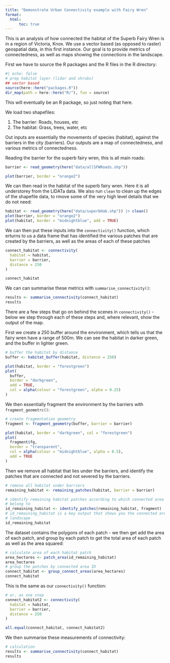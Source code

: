 ```yaml
---
title: "Demonstrate Urban Connectivity example with Fairy Wren"
format: 
  html:
      toc: true
---
```


This is an analysis of how connected the habitat of the Superb Fairy Wren is in a region of Victoria, Knox. We use a vector based (as opposed to raster) geospatial data, in this first instance. Our goal is to provide metrics of connectedness, as well as maps showing the connections in the landscape.

First we have to source the R packages and the R files in the R directory:

```r
#| echo: false
# prep habitat layer (lidar and shrubs)
## vector based
source(here::here("packages.R"))
dir_map(path = here::here("R/"), fun = source)
```

This will eventually be an R package, so just noting that here.

We load two shapefiles:

1. The barrier: Roads, houses, etc
2. The habitat: Grass, trees, water, etc

Out inputs are essentially the movements of species (habitat), against the barriers in the city (barriers). Our outputs are a map of connectedness, and various metrics of connectedness.

Reading the barrier for the superb fairy wren, this is all main roads:

```r
barrier <- read_geometry(here("data/allSFWRoads.shp"))

plot(barrier, border = "orange2")
```

We can then read in the habitat of the superb fairy wren. Here it is all understorey from the LiDATa data. We also run `clean` to clean up the edges of the shapefile data, to rmove some of the very high level details that we do not need:

```r
habitat <- read_geometry(here("data/superbHab.shp")) |> clean()
plot(barrier, border = "orange2")
plot(habitat, border = "midnightblue", add = TRUE)
```

We can then put these inputs into the `connectivity()` function, which erturns to us a data frame that has identified the various patches that are created by the barriers, as well as the areas of each of these patches

```r
connect_habitat <- connectivity(
  habitat = habitat,
  barrier = barrier,
  distance = 250
)

connect_habitat
```

We can can summarise these metrics with `summarise_connectivity()`:

```r
results <- summarise_connectivity(connect_habitat)
results
```

There are a few steps that go on behind the scenes in `connectivity()` - below we step through each of these steps and, where relevant, show the output of the map.

First we create a 250 buffer around the environment, which tells us that the fairy wren have a range of 500m. We can see the habitat in darker green, and the buffer in lighter green.

```r
# buffer the habitat by distance
buffer <- habitat_buffer(habitat, distance = 250)
```


```r
plot(habitat, border = "forestgreen")
plot(
  buffer,
  border = "darkgreen",
  add = TRUE,
  col = alpha(colour = "forestgreen", alpha = 0.25)
)
```

We then essentially fragment the environment by the barriers with `fragment_geometrc()`:

```r
# create fragmentation geometry
fragment <- fragment_geometry(buffer, barrier = barrier)

plot(habitat, border = "darkgreen", col = "forestgreen")
plot(
  fragment$fg,
  border = "transparent",
  col = alpha(colour = "midnightblue", alpha = 0.5),
  add = TRUE
)
```

Then we remove all habitat that lies under the barriers, and identify the patches that are connected and not severed by the barriers.

```r
# remove all habitat under barriers
remaining_habitat <- remaining_patches(habitat, barrier = barrier)

# identify remaining habitat patches according to which connected area they
# belong to
id_remaining_habitat <- identify_patches(remaining_habitat, fragment)
# id_remaining_habitat is a key output that shows you the connected areas in a
# landscape
id_remaining_habitat
```

The dataset contains the polygons of each patch - we then get add the area of each patch, and group by each patch to get the total area of each patch as well as the area squared:

```r
# calculate area of each habitat patch
area_hectares <- patch_area(id_remaining_habitat)
area_hectares
# group the patches by connected area ID
connect_habitat <- group_connect_areas(area_hectares)
connect_habitat
```

This is the same as our `connectivity()` function:

```r
# or, as one step
connect_habitat2 <- connectivity(
  habitat = habitat,
  barrier = barrier,
  distance = 250
)

all.equal(connect_habitat, connect_habitat2)
```

We then summarise these measurements of connectivity:

```r
# calculation
results <- summarise_connectivity(connect_habitat)
results

```

